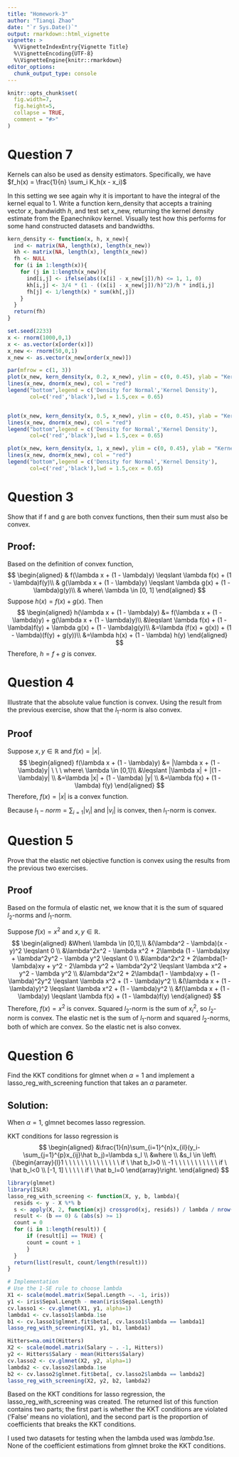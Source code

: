 ```yaml
---
title: "Homework-3"
author: "Tianqi Zhao"
date: "`r Sys.Date()`"
output: rmarkdown::html_vignette
vignette: >
  %\VignetteIndexEntry{Vignette Title}
  %\VignetteEncoding{UTF-8}
  %\VignetteEngine{knitr::rmarkdown}
editor_options: 
  chunk_output_type: console
---
```


```r
knitr::opts_chunk$set(
  fig.width=7, 
  fig.height=5,
  collapse = TRUE,
  comment = "#>"
)
```

# Question 7
Kernels can also be used as density estimators. Specifically, we have
        $f_h(x) = \frac{1}{n} \sum_i K_h(x - x_i)$

In this setting we see again why it is important to have the integral of the kernel equal to 1. Write a function kern_density that accepts a training vector $x$, bandwidth $h$, and test set x_new, returning the kernel density estimate from the Epanechnikov kernel. Visually test how this performs for some hand constructed datasets and bandwidths.

```r
kern_density <- function(x, h, x_new){
  ind <- matrix(NA, length(x), length(x_new))
  kh <- matrix(NA, length(x), length(x_new))
  fh <- NULL
  for (i in 1:length(x)){
    for (j in 1:length(x_new)){
      ind[i,j] <- ifelse(abs((x[i] - x_new[j])/h) <= 1, 1, 0)
      kh[i,j] <- 3/4 * (1 - ((x[i] - x_new[j])/h)^2)/h * ind[i,j]
      fh[j] <- 1/length(x) * sum(kh[,j])
    }
  }
  return(fh)
}

set.seed(2233)
x <- rnorm(1000,0,1)
x <- as.vector(x[order(x)])
x_new <- rnorm(50,0,1)
x_new <- as.vector(x_new[order(x_new)])

par(mfrow = c(1, 3))
plot(x_new, kern_density(x, 0.2, x_new), ylim = c(0, 0.45), ylab = "Kernel Density", xlab = "x_new", type = "l", main = "Bandwidth = 0.2")
lines(x_new, dnorm(x_new), col = "red")
legend("bottom",legend = c('Density for Normal','Kernel Density'),
       col=c('red','black'),lwd = 1.5,cex = 0.65)


plot(x_new, kern_density(x, 0.5, x_new), ylim = c(0, 0.45), ylab = "Kernel Density", xlab = "x_new", type = "l", main = "Bandwidth = 0.5")
lines(x_new, dnorm(x_new), col = "red")
legend("bottom",legend = c('Density for Normal','Kernel Density'),
       col=c('red','black'),lwd = 1.5,cex = 0.65)

plot(x_new, kern_density(x, 1, x_new), ylim = c(0, 0.45), ylab = "Kernel Density", xlab = "x_new", type = "l", main = "Bandwidth = 1")
lines(x_new, dnorm(x_new), col = "red")
legend("bottom",legend = c('Density for Normal','Kernel Density'),
       col=c('red','black'),lwd = 1.5,cex = 0.65)
```

# Question 3
Show that if f and g are both convex functions, then their sum must also be convex.

## Proof:
Based on the definition of convex function, 
$$
\begin{aligned}
& f(\lambda x + (1 - \lambda)y) \leqslant \lambda f(x) + (1 - \lambda)f(y)\\
& g(\lambda x + (1 - \lambda)y) \leqslant \lambda g(x) + (1 - \lambda)g(y)\\
& where\  \lambda \in [0, 1]
\end{aligned}
$$
Suppose $h(x) = f(x) + g(x)$. Then
$$
\begin{aligned}
h(\lambda x + (1 - \lambda)y) &= f(\lambda x + (1 - \lambda)y) + g(\lambda x + (1 - \lambda)y)\\
&\leqslant \lambda f(x) + (1 - \lambda)f(y) + \lambda g(x) + (1 - \lambda)g(y)\\
&=\lambda (f(x) + g(x)) + (1 - \lambda)(f(y) + g(y))\\
&=\lambda h(x) + (1 - \lambda) h(y)
\end{aligned}
$$
Therefore, $h = f + g$ is convex.

# Question 4
Illustrate that the absolute value function is convex. Using the result from the previous exercise, show that the $l_1$-norm is also convex.

## Proof
Suppose $x, y \in \mathbb{R}$ and $f(x) = |x|$.
$$
\begin{aligned}
f(\lambda x + (1 - \lambda)y) &= |\lambda x + (1 - \lambda)y| \ \ \ where\ \lambda \in [0,1]\\
&\leqslant |\lambda x| + |(1 - \lambda)y| \\
&=\lambda |x| + (1 - \lambda) |y| \\
&=\lambda f(x) + (1 - \lambda) f(y)
\end{aligned}
$$
Therefore, $f(x) = |x|$ is a convex function.

Because $l_1-norm = \sum_{i = 1}|v_i|$ and $|v_i|$ is convex, then $l_1$-norm is convex.

# Question 5
Prove that the elastic net objective function is convex using the results from the previous two exercises.

## Proof
Based on the formula of elastic net, we know that it is the sum of squared $l_2$-norms and $l_1$-norm.

Suppose $f(x) = x^2$ and $x, y \in \mathbb{R}$.
$$
\begin{aligned}
&When\ \lambda \in [0,1],\\
&(\lambda^2 - \lambda)(x - y)^2 \leqslant 0 \\
&\lambda^2x^2 - \lambda x^2 + 2\lambda (1 - \lambda)xy + \lambda^2y^2 - \lambda y^2 \leqslant 0 \\
&\lambda^2x^2 + 2\lambda(1-\lambda)xy + y^2 - 2\lambda y^2 + \lambda^2y^2 \leqslant \lambda x^2 + y^2 - \lambda y^2 \\
&\lambda^2x^2 + 2\lambda(1 - \lambda)xy + (1 - \lambda)^2y^2 \leqslant \lambda x^2 + (1 - \lambda)y^2 \\
&(\lambda x + (1 - \lambda)y)^2 \leqslant \lambda x^2 + (1 - \lambda)y^2 \\
&f(\lambda x + (1 - \lambda)y) \leqslant \lambda f(x) + (1 - \lambda)f(y)
\end{aligned}
$$
Therefore, $f(x) = x^2$ is convex. Squared $l_2$-norm is the sum of $x_i^2$, so $l_2$-norm is convex. The elastic net is the sum of $l_1$-norm and squared $l_2$-norms, both of which are convex. So the elastic net is also convex.

# Question 6
Find the KKT conditions for glmnet when $\alpha = 1$ and implement a lasso_reg_with_screening function that takes an $\alpha$ parameter.

## Solution:
When $\alpha = 1$, glmnet becomes lasso regression.

KKT conditions for lasso regression is
$$
\begin{aligned}
&\frac{1}{n}\sum_{i=1}^{n}x_{il}(y_i-\sum_{j=1}^{p}x_{ij}\hat b_j)=\lambda s_l \\
&where \\
&s_l \in \left\{\begin{array}{l}1 \ \ \ \ \ \ \ \ \ \ \ \ \ \ if \ \hat b_l>0 \\ -1 \ \ \ \ \ \ \ \ \ \ \ if \ \hat b_l<0 \\ [-1, 1] \ \ \ \ \ if \ \hat b_l=0 \end{array}\right.
\end{aligned}
$$
```r
library(glmnet)
library(ISLR)
lasso_reg_with_screening <- function(X, y, b, lambda){
  resids <- y - X %*% b
  s <- apply(X, 2, function(xj) crossprod(xj, resids)) / lambda / nrow(X)
  result <- (b == 0) & (abs(s) >= 1)
  count = 0
  for (i in 1:length(result)) {
      if (result[i] == TRUE) {
      count = count + 1
      }
  }
  return(list(result, count/length(result)))
}

# Implementation
# Use the 1-SE rule to choose lambda
X1 <- scale(model.matrix(Sepal.Length ~. -1, iris))
y1 <- iris$Sepal.Length - mean(iris$Sepal.Length)
cv.lasso1 <- cv.glmnet(X1, y1, alpha=1)
lambda1 <- cv.lasso1$lambda.1se
b1 <- cv.lasso1$glmnet.fit$beta[, cv.lasso1$lambda == lambda1]
lasso_reg_with_screening(X1, y1, b1, lambda1)

Hitters=na.omit(Hitters)
X2 <- scale(model.matrix(Salary ~ . -1, Hitters))
y2 <- Hitters$Salary - mean(Hitters$Salary)
cv.lasso2 <- cv.glmnet(X2, y2, alpha=1)
lambda2 <- cv.lasso2$lambda.1se
b2 <- cv.lasso2$glmnet.fit$beta[, cv.lasso2$lambda == lambda2]
lasso_reg_with_screening(X2, y2, b2, lambda2)
```

Based on the KKT conditions for lasso regression, the lasso_reg_with_screening was created. The returned list of this function contains two parts; the first part is whether the KKT conditions are violated ('False' means no violation), and the second part is the proportion of coefficients that breaks the KKT conditions.

I used two datasets for testing when the lambda used was $lambda.1se$. None of the coefficient estimations from glmnet broke the KKT conditions. 
